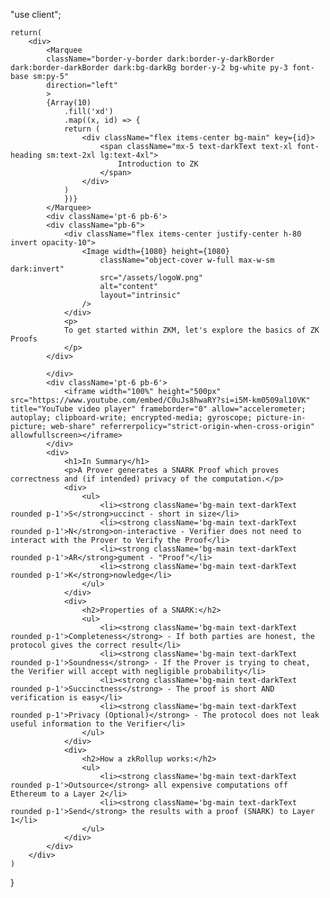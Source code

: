 "use client";



    return(
        <div>
            <Marquee
            className="border-y-border dark:border-y-darkBorder dark:border-darkBorder dark:bg-darkBg border-y-2 bg-white py-3 font-base sm:py-5"
            direction="left"
            >
            {Array(10)
                .fill('xd')
                .map((x, id) => {
                return (
                    <div className="flex items-center bg-main" key={id}>
                        <span className="mx-5 text-darkText text-xl font-heading sm:text-2xl lg:text-4xl">
                            Introduction to ZK
                        </span>
                    </div>
                )
                })}
            </Marquee>
            <div className='pt-6 pb-6'>
            <div className="pb-6">
                <div className="flex items-center justify-center h-80 invert opacity-10">
                    <Image width={1080} height={1080}
                        className="object-cover w-full max-w-sm dark:invert"
                        src="/assets/logoW.png"
                        alt="content"
                        layout="intrinsic"
                    />
                </div>
                <p>
                To get started within ZKM, let's explore the basics of ZK Proofs
                </p>
            </div>
                
            </div>
            <div className='pt-6 pb-6'>
                <iframe width="100%" height="500px" src="https://www.youtube.com/embed/C0uJs8hwaRY?si=i5M-km0509al10VK" title="YouTube video player" frameborder="0" allow="accelerometer; autoplay; clipboard-write; encrypted-media; gyroscope; picture-in-picture; web-share" referrerpolicy="strict-origin-when-cross-origin" allowfullscreen></iframe>
            </div>
            <div>
                <h1>In Summary</h1>
                <p>A Prover generates a SNARK Proof which proves correctness and (if intended) privacy of the computation.</p>
                <div>
                    <ul>
                        <li><strong className='bg-main text-darkText rounded p-1'>S</strong>uccinct - short in size</li>
                        <li><strong className='bg-main text-darkText rounded p-1'>N</strong>on-interactive - Verifier does not need to interact with the Prover to Verify the Proof</li>
                        <li><strong className='bg-main text-darkText rounded p-1'>AR</strong>gument - "Proof"</li>
                        <li><strong className='bg-main text-darkText rounded p-1'>K</strong>nowledge</li>
                    </ul>
                </div>
                <div>
                    <h2>Properties of a SNARK:</h2>
                    <ul>
                        <li><strong className='bg-main text-darkText rounded p-1'>Completeness</strong> - If both parties are honest, the protocol gives the correct result</li>
                        <li><strong className='bg-main text-darkText rounded p-1'>Soundness</strong> - If the Prover is trying to cheat, the Verifier will accept with negligible probability</li>
                        <li><strong className='bg-main text-darkText rounded p-1'>Succinctness</strong> - The proof is short AND verification is easy</li>
                        <li><strong className='bg-main text-darkText rounded p-1'>Privacy (Optional)</strong> - The protocol does not leak useful information to the Verifier</li>
                    </ul>
                </div>
                <div>
                    <h2>How a zkRollup works:</h2>
                    <ul>
                        <li><strong className='bg-main text-darkText rounded p-1'>Outsource</strong> all expensive computations off Ethereum to a Layer 2</li>
                        <li><strong className='bg-main text-darkText rounded p-1'>Send</strong> the results with a proof (SNARK) to Layer 1</li>
                    </ul>
                </div>
            </div>
        </div>
    )
}
